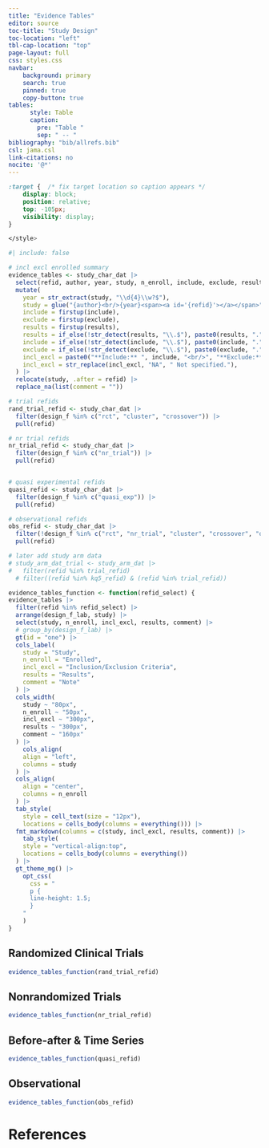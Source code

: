 ```yaml
---
title: "Evidence Tables"
editor: source
toc-title: "Study Design"
toc-location: "left"
tbl-cap-location: "top"
page-layout: full
css: styles.css
navbar:
    background: primary
    search: true
    pinned: true
    copy-button: true
tables:
      style: Table
      caption:
        pre: "Table "
        sep: " -- "
bibliography: "bib/allrefs.bib"
csl: jama.csl
link-citations: no
nocite: '@*'
---
```


```css
:target {  /* fix target location so caption appears */
    display: block;
    position: relative;
    top: -105px;
    visibility: display;
}

</style>
```


<!-- setup -------------------------------------------- (2022-12-24 16:56) @ --->

```r
#| include: false
```

```r
# incl excl enrolled summary
evidence_tables <- study_char_dat |> 
  select(refid, author, year, study, n_enroll, include, exclude, results, design_f_lab, comment) |> 
  mutate(
    year = str_extract(study, "\\d{4}\\w?$"),
    study = glue("{author}<br/>{year}<span><a id='{refid}'></a></span>"),
    include = firstup(include),
    exclude = firstup(exclude),
    results = firstup(results),
    results = if_else(!str_detect(results, "\\.$"), paste0(results, "."), results),
    include = if_else(!str_detect(include, "\\.$"), paste0(include, "."), include),
    exclude = if_else(!str_detect(exclude, "\\.$"), paste0(exclude, "."), exclude),
    incl_excl = paste0("**Include:** ", include, "<br/>", "**Exclude:** ", exclude),
    incl_excl = str_replace(incl_excl, "NA", " Not specified."),
  ) |> 
  relocate(study, .after = refid) |> 
  replace_na(list(comment = "")) 

# trial refids
rand_trial_refid <- study_char_dat |> 
  filter(design_f %in% c("rct", "cluster", "crossover")) |> 
  pull(refid)

# nr trial refids
nr_trial_refid <- study_char_dat |> 
  filter(design_f %in% c("nr_trial")) |> 
  pull(refid)


# quasi experimental refids
quasi_refid <- study_char_dat |> 
  filter(design_f %in% c("quasi_exp")) |> 
  pull(refid)

# observational refids
obs_refid <- study_char_dat |> 
  filter(!design_f %in% c("rct", "nr_trial", "cluster", "crossover", "quasi_exp")) |> 
  pull(refid)

# later add study arm data
# study_arm_dat_trial <- study_arm_dat |> 
#   filter(refid %in% trial_refid)
  # filter((refid %in% kq5_refid) & (refid %in% trial_refid))

```

<!-- ## Key Question 5 -->

```r
evidence_tables_function <- function(refid_select) {
evidence_tables |>
  filter(refid %in% refid_select) |>
  arrange(design_f_lab, study) |>
  select(study, n_enroll, incl_excl, results, comment) |>
  # group_by(design_f_lab) |>
  gt(id = "one") |> 
  cols_label(
    study = "Study",
    n_enroll = "Enrolled",
    incl_excl = "Inclusion/Exclusion Criteria",
    results = "Results",
    comment = "Note"
  ) |> 
  cols_width(
    study ~ "80px",
    n_enroll ~ "50px",
    incl_excl ~ "300px",
    results ~ "300px",
    comment ~ "160px"
  ) |> 
    cols_align(
    align = "left",
    columns = study
  ) |>
  cols_align(
    align = "center",
    columns = n_enroll
  ) |>
  tab_style(
    style = cell_text(size = "12px"),
    locations = cells_body(columns = everything())) |> 
  fmt_markdown(columns = c(study, incl_excl, results, comment)) |> 
    tab_style(
    style = "vertical-align:top",
    locations = cells_body(columns = everything())
  ) |> 
  gt_theme_mg() |> 
    opt_css(
      css = "
      p {
      line-height: 1.5;
      }
    "
    )
}
```

## Randomized Clinical Trials

```r
evidence_tables_function(rand_trial_refid)
```

## Nonrandomized Trials

```r
evidence_tables_function(nr_trial_refid)
```

## Before-after & Time Series

```r
evidence_tables_function(quasi_refid)
```

## Observational

```r
evidence_tables_function(obs_refid)
```

# References {#references}
